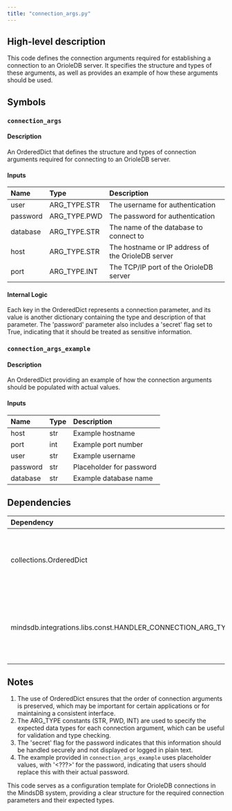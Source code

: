 ```yaml
---
title: "connection_args.py"
---
```


## High-level description
This code defines the connection arguments required for establishing a connection to an OrioleDB server. It specifies the structure and types of these arguments, as well as provides an example of how these arguments should be used.

## Symbols

### `connection_args`
#### Description
An OrderedDict that defines the structure and types of connection arguments required for connecting to an OrioleDB server.

#### Inputs
| Name | Type | Description |
|:-----|:-----|:------------|
| user | ARG_TYPE.STR | The username for authentication |
| password | ARG_TYPE.PWD | The password for authentication |
| database | ARG_TYPE.STR | The name of the database to connect to |
| host | ARG_TYPE.STR | The hostname or IP address of the OrioleDB server |
| port | ARG_TYPE.INT | The TCP/IP port of the OrioleDB server |

#### Internal Logic
Each key in the OrderedDict represents a connection parameter, and its value is another dictionary containing the type and description of that parameter. The 'password' parameter also includes a 'secret' flag set to True, indicating that it should be treated as sensitive information.

### `connection_args_example`
#### Description
An OrderedDict providing an example of how the connection arguments should be populated with actual values.

#### Inputs
| Name | Type | Description |
|:-----|:-----|:------------|
| host | str | Example hostname |
| port | int | Example port number |
| user | str | Example username |
| password | str | Placeholder for password |
| database | str | Example database name |

## Dependencies
| Dependency | Purpose |
|:-----------|:--------|
| collections.OrderedDict | Used to create ordered dictionaries for structured data |
| mindsdb.integrations.libs.const.HANDLER_CONNECTION_ARG_TYPE | Imported as ARG_TYPE, used to specify the types of connection arguments |

## Notes
1. The use of OrderedDict ensures that the order of connection arguments is preserved, which may be important for certain applications or for maintaining a consistent interface.
2. The ARG_TYPE constants (STR, PWD, INT) are used to specify the expected data types for each connection argument, which can be useful for validation and type checking.
3. The 'secret' flag for the password indicates that this information should be handled securely and not displayed or logged in plain text.
4. The example provided in `connection_args_example` uses placeholder values, with '&lt;???&gt;' for the password, indicating that users should replace this with their actual password.

This code serves as a configuration template for OrioleDB connections in the MindsDB system, providing a clear structure for the required connection parameters and their expected types.